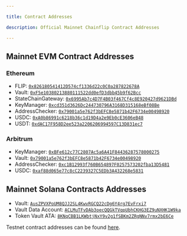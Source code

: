 ```yaml
---

title: Contract Addresses

description: Official Mainnet Chainflip Contract Addresses

---
```


## Mainnet EVM Contract Addresses

### Ethereum
  - FLIP: [`0x826180541412D574cf1336d22c0C0a287822678A`](https://etherscan.io/address/0x826180541412D574cf1336d22c0C0a287822678A)
  - Vault: [`0xF5e10380213880111522dd0efD3dbb45b9f62Bcc`](https://etherscan.io/address/0xF5e10380213880111522dd0efD3dbb45b9f62Bcc)
  - StateChainGateway: [`0x6995Ab7c4D7F4B03f467Cf4c8E920427d9621DBd`](https://etherscan.io/address/0x6995Ab7c4D7F4B03f467Cf4c8E920427d9621DBd)
  - KeyManager: [`0xcd351d3626Dc244730796A3168D315168eBf08Be`](https://etherscan.io/address/0xcd351d3626Dc244730796A3168D315168eBf08Be)
  - AddressChecker: [`0x79001a5e762f3bEFC8e5871b42F6734e00498920`](https://etherscan.io/address/0x79001a5e762f3bEFC8e5871b42F6734e00498920)
  - USDC: [`0xA0b86991c6218b36c1d19D4a2e9Eb0cE3606eB48`](https://etherscan.io/address/0xA0b86991c6218b36c1d19D4a2e9Eb0cE3606eB48)
  - USDT: [`0xdAC17F958D2ee523a2206206994597C13D831ec7`](https://etherscan.io/address/0xdAC17F958D2ee523a2206206994597C13D831ec7)

### Arbitrum
  - KeyManager: [`0xBFe612c77C2807Ac5a6A41F84436287578000275`](https://arbiscan.io/address/0xBFe612c77C2807Ac5a6A41F84436287578000275)
  - Vault: [`0x79001a5e762f3bEFC8e5871b42F6734e00498920`](https://arbiscan.io/address/0x79001a5e762f3bEFC8e5871b42F6734e00498920)
  - AddressChecker: [`0xc1B12993f760B654897F0257573202fba13D5481`](https://arbiscan.io/address/0xc1B12993f760B654897F0257573202fba13D5481)
  - USDC: [`0xaf88d065e77c8cC2239327C5EDb3A432268e5831`](https://arbiscan.io/address/0xaf88d065e77c8cC2239327C5EDb3A432268e5831)

## Mainnet Solana Contracts Addresses
- Vault: [`AusZPVXPoUM8QJJ2SL4KwvRGCQ22cDg6Y4rg7EvFrxi7`](https://solscan.io/account/AusZPVXPoUM8QJJ2SL4KwvRGCQ22cDg6Y4rg7EvFrxi7)
- Vault Data Account: [`ACLMuTFvDAb3oecQQGkTVqpUbhCKHG3EZ9uNXHK1W9ka`](https://solscan.io/account/ACLMuTFvDAb3oecQQGkTVqpUbhCKHG3EZ9uNXHK1W9ka)
- Token Vault ATA: [`8KNqCBB1LKWbtjNxY9v2g1fSBKm2ZRgNNv7rmx2bE6Ce`](https://solscan.io/account/8KNqCBB1LKWbtjNxY9v2g1fSBKm2ZRgNNv7rmx2bE6Ce)

Testnet contract addresses can be found [here](/validators/testnet/contract-addresses).
